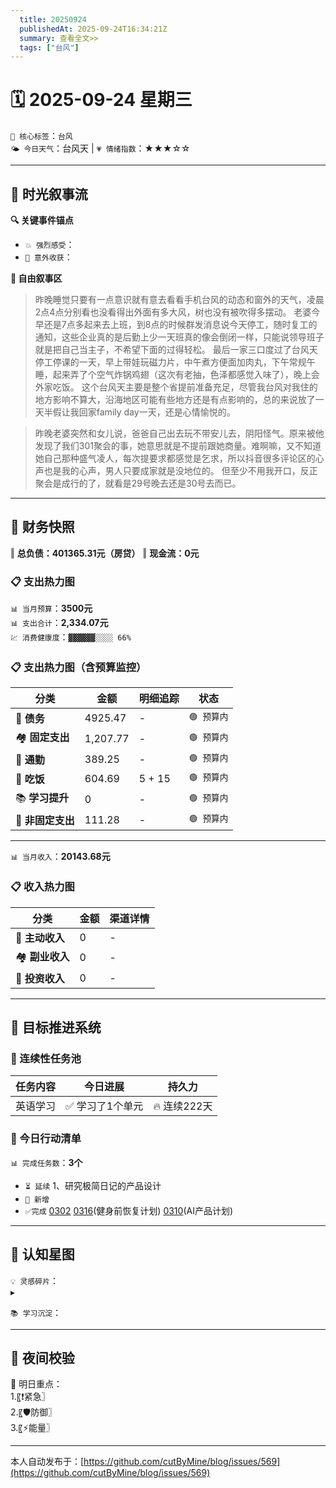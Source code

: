 ```yaml
---
  title: 20250924
  publishedAt: 2025-09-24T16:34:21Z
  summary: 查看全文>>
  tags: ["台风"]
---
```


# 🗓️ 2025-09-24 星期三  
`🔑 核心标签`：`台风`  
`🌤️ 今日天气`：台风天 | `💗 情绪指数`：★★★☆☆   

---


## 🌊 **时光叙事流**
**🔍 关键事件锚点**  
- `💥 强烈感受`：         
- `🎉 意外收获`：           

**📖 自由叙事区**  
> 昨晚睡觉只要有一点意识就有意去看看手机台风的动态和窗外的天气，凌晨2点4点分别看也没看得出外面有多大风，树也没有被吹得多摆动。
> 老婆今早还是7点多起来去上班，到8点的时候群发消息说今天停工，随时复工的通知，这些企业真的是后勤上少一天班真的像会倒闭一样，只能说领导班子就是把自己当主子，不希望下面的过得轻松。
> 最后一家三口度过了台风天停工停课的一天，早上带娃玩磁力片，中午煮方便面加肉丸，下午常规午睡，起来弄了个空气炸锅鸡翅（这次有老抽，色泽都感觉入味了），晚上会外家吃饭。
> 这个台风天主要是整个省提前准备充足，尽管我台风对我住的地方影响不算大，沿海地区可能有些地方还是有点影响的，总的来说放了一天半假让我回家family day一天，还是心情愉悦的。

> 昨晚老婆突然和女儿说，爸爸自己出去玩不带安儿去，阴阳怪气。原来被他发现了我们301聚会的事，她意思就是不提前跟她商量。难啊嘛，又不知道她自己那种盛气凌人，每次提要求都感觉是乞求，所以抖音很多评论区的心声也是我的心声，男人只要成家就是没地位的。
> 但至少不用我开口，反正聚会是成行的了，就看是29号晚去还是30号去而已。

---

## 💸 **财务快照**
‖ **总负债：401365.31元（房贷）**
‖ **现金流：0元**

### 📋 支出热力图

`📊 当月预算`：**3500元**  
`📊 支出合计`：**2,334.07元**  
`💹 消费健康度`：`▓▓▓▓▓▓░░░░ 66%`  
### 📋 支出热力图（含预算监控）
| 分类         | 金额    | 明细追踪                  | 状态           |
|--------------|---------|---------------------------|----------------|
| 🏦 **债务**    | 4925.47   |  -  | `🟢 预算内`   |
| 🏘️ **固定支出** | 1,207.77     |  -  | `🟢 预算内`     |
| 🚌 **通勤**     | 389.25   |  -  | `🟢 预算内`     |
| 🍜 **吃饭**     | 604.69  |  5 + 15  | `🟢 预算内`   |
| 📚 **学习提升** | 0      | -     | `🟢 预算内`     |
| 🎲 **非固定支出** | 111.28   |  -  | `🟢 预算内`  |
---

`📊 当月收入`：**20143.68元**  

### 📋 收入热力图
| 分类         | 金额    | 渠道详情             |
|--------------|---------|-------------------------|
| 🏦 **主动收入**  | 0                | -        |
| 🏘️ **副业收入**  | 0                | -        |
| 🚌 **投资收入**  | 0                | -        |



---

## 🎯 **目标推进系统**

### 🔄 连续性任务池
| 任务内容                | 今日进展          | 持久力     |
|-------------------------|-------------------|------------|
| 英语学习         | ✅ 学习了1个单元 | 🔥 连续222天  |




### 📌 今日行动清单

`📊 完成任务数`：**3个**  
- `⏳ 延续` 1、研究极简日记的产品设计             
- `🚩 新增`   
- `✅完成` [0302](note://WEB9685e40ae7a6464db1196641a1ffd0ee)   [0316](note://WEBc1fcc89ec3e741538b703e8017b38c9f)(健身前恢复计划)  [0310](note://WEBfc89f9187c014fbe9fab88e2d09b4bde)(AI产品计划)


---

## 🌌 **认知星图**
`💡 灵感碎片`：  
▸ 


`📚 学习沉淀`：  
>    

---

## 🌃 夜间校验

🚀 明日重点：  
1.〖❗紧急〗  
2.〖🛡️防御〗  
3.〖⚡能量〗

---
本人自动发布于：[https://github.com/cutByMine/blog/issues/569](https://github.com/cutByMine/blog/issues/569)
